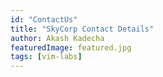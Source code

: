 ```yaml
---
id: "ContactUs"
title: "SkyCorp Contact Details"
author: Akash Kadecha
featuredImage: featured.jpg
tags: [vim-labs]
---
```


<!-- import { Button } from '@material-ui/core'

You can use Material UI JSX in your Markdown thanks to [MDX](https://mdxjs.com/).

<Button color='secondary' variant='contained'>Fantastic!</Button>
-->